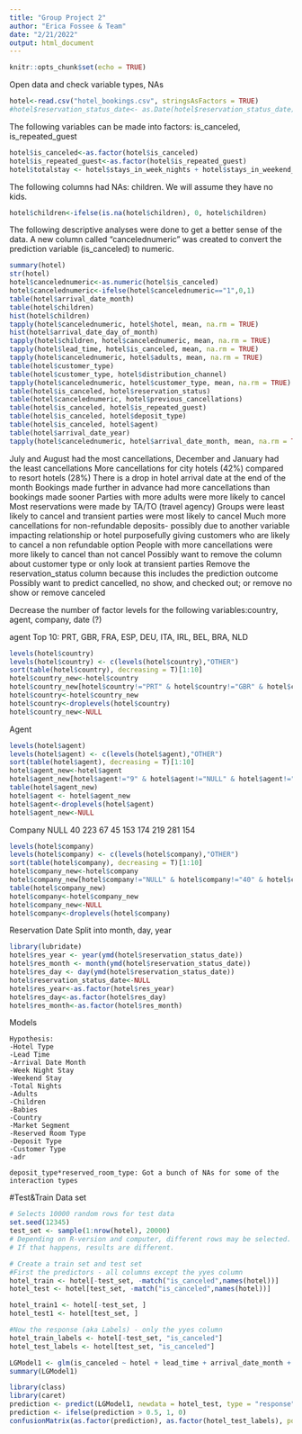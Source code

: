 ```yaml
---
title: "Group Project 2"
author: "Erica Fossee & Team"
date: "2/21/2022"
output: html_document
---
```


```r
knitr::opts_chunk$set(echo = TRUE)
```

Open data and check variable types, NAs
```r
hotel<-read.csv("hotel_bookings.csv", stringsAsFactors = TRUE)
#hotel$reservation_status_date<- as.Date(hotel$reservation_status_date)
```
The following variables can be made into factors:  is_canceled, is_repeated_guest
```r
hotel$is_canceled<-as.factor(hotel$is_canceled)
hotel$is_repeated_guest<-as.factor(hotel$is_repeated_guest)
hotel$totalstay <- hotel$stays_in_week_nights + hotel$stays_in_weekend_nights
```
The following columns had NAs: children. We will assume they have no kids. 
```r
hotel$children<-ifelse(is.na(hotel$children), 0, hotel$children)
```

The following descriptive analyses were done to get a better sense of the data. A new column called "cancelednumeric" was created to convert the prediction variable (is_canceled) to numeric.
```r
summary(hotel)
str(hotel)
hotel$cancelednumeric<-as.numeric(hotel$is_canceled)
hotel$cancelednumeric<-ifelse(hotel$cancelednumeric=="1",0,1)
table(hotel$arrival_date_month)
table(hotel$children)
hist(hotel$children)
tapply(hotel$cancelednumeric, hotel$hotel, mean, na.rm = TRUE)
hist(hotel$arrival_date_day_of_month)
tapply(hotel$children, hotel$cancelednumeric, mean, na.rm = TRUE)
tapply(hotel$lead_time, hotel$is_canceled, mean, na.rm = TRUE)
tapply(hotel$cancelednumeric, hotel$adults, mean, na.rm = TRUE)
table(hotel$customer_type)
table(hotel$customer_type, hotel$distribution_channel)
tapply(hotel$cancelednumeric, hotel$customer_type, mean, na.rm = TRUE)
table(hotel$is_canceled, hotel$reservation_status)
table(hotel$cancelednumeric, hotel$previous_cancellations)
table(hotel$is_canceled, hotel$is_repeated_guest)
table(hotel$is_canceled, hotel$deposit_type)
table(hotel$is_canceled, hotel$agent)
table(hotel$arrival_date_year)
tapply(hotel$cancelednumeric, hotel$arrival_date_month, mean, na.rm = TRUE)
```
July and August had the most cancellations, December and January had the least cancellations
More cancellations for city hotels (42%) compared to resort hotels (28%)
There is a drop in hotel arrival date at the end of the month
Bookings made further in advance had more cancellations than bookings made sooner
Parties with more adults were more likely to cancel
Most reservations were made by TA/TO (travel agency)
Groups were least likely to cancel and transient parties were most likely to cancel
Much more cancellations for non-refundable deposits- possibly due to another variable impacting relationship or hotel purposefully giving customers who are likely to cancel a non refundable option
People with more cancellations were more likely to cancel than not cancel
Possibly want to remove the column about customer type or only look at transient parties 
Remove the reservation_status column because this includes the prediction outcome 
Possibly want to predict cancelled, no show, and checked out; or remove no show or remove canceled 


Decrease the number of factor levels for the following variables:country, agent, company, date (?)

agent
Top 10: PRT, GBR, FRA, ESP, DEU, ITA, IRL, BEL, BRA, NLD
```r
levels(hotel$country)
levels(hotel$country) <- c(levels(hotel$country),"OTHER")
sort(table(hotel$country), decreasing = T)[1:10]
hotel$country_new<-hotel$country
hotel$country_new[hotel$country!="PRT" & hotel$country!="GBR" & hotel$country!="FRA" & hotel$country!="ESP" & hotel$country!="DEU" & hotel$country!="ITA" & hotel$country!="IRL" & hotel$country!="BEL" & hotel$country!="BRA" & hotel$country!="NLD"]<-"OTHER"
hotel$country<-hotel$country_new
hotel$country<-droplevels(hotel$country)
hotel$country_new<-NULL
```

Agent
```r
levels(hotel$agent)
levels(hotel$agent) <- c(levels(hotel$agent),"OTHER")
sort(table(hotel$agent), decreasing = T)[1:10]
hotel$agent_new<-hotel$agent
hotel$agent_new[hotel$agent!="9" & hotel$agent!="NULL" & hotel$agent!="240" & hotel$agent!="1" & hotel$agent!="14" & hotel$agent!="7" & hotel$agent!="6" & hotel$agent!="250" & hotel$agent!="241" & hotel$agent!="28"]<-"OTHER"
table(hotel$agent_new)
hotel$agent <- hotel$agent_new
hotel$agent<-droplevels(hotel$agent)
hotel$agent_new<-NULL
```

Company
NULL 40 223 67 45 153 174 219 281 154
```r
levels(hotel$company)
levels(hotel$company) <- c(levels(hotel$company),"OTHER")
sort(table(hotel$company), decreasing = T)[1:10]
hotel$company_new<-hotel$company
hotel$company_new[hotel$company!="NULL" & hotel$company!="40" & hotel$company!="223" & hotel$company!="67" & hotel$company!="45" & hotel$company!="153" & hotel$company!="174" & hotel$company!="219" & hotel$company!="281" & hotel$company!="154"]<-"OTHER"
table(hotel$company_new)
hotel$company<-hotel$company_new
hotel$company_new<-NULL
hotel$company<-droplevels(hotel$company)
```

Reservation Date
Split into month, day, year
```r
library(lubridate)
hotel$res_year <- year(ymd(hotel$reservation_status_date))
hotel$res_month <- month(ymd(hotel$reservation_status_date)) 
hotel$res_day <- day(ymd(hotel$reservation_status_date))
hotel$reservation_status_date<-NULL
hotel$res_year<-as.factor(hotel$res_year)
hotel$res_day<-as.factor(hotel$res_day)
hotel$res_month<-as.factor(hotel$res_month)
```


Models
```{}
Hypothesis: 
-Hotel Type
-Lead Time
-Arrival Date Month
-Week Night Stay
-Weekend Stay
-Total Nights
-Adults
-Children
-Babies
-Country
-Market Segment
-Reserved Room Type
-Deposit Type
-Customer Type
-adr

deposit_type*reserved_room_type: Got a bunch of NAs for some of the interaction types
```

#Test&Train Data set
```r
# Selects 10000 random rows for test data
set.seed(12345)
test_set <- sample(1:nrow(hotel), 20000) 
# Depending on R-version and computer, different rows may be selected. 
# If that happens, results are different. 

# Create a train set and test set
#First the predictors - all columns except the yyes column
hotel_train <- hotel[-test_set, -match("is_canceled",names(hotel))]
hotel_test <- hotel[test_set, -match("is_canceled",names(hotel))]

hotel_train1 <- hotel[-test_set, ]
hotel_test1 <- hotel[test_set, ]

#Now the response (aka Labels) - only the yyes column
hotel_train_labels <- hotel[-test_set, "is_canceled"]
hotel_test_labels <- hotel[test_set, "is_canceled"]
```

```r
LGModel1 <- glm(is_canceled ~ hotel + lead_time + arrival_date_month + stays_in_weekend_nights + stays_in_week_nights + adults + children + babies + market_segment + reserved_room_type + deposit_type + customer_type + adr + hotel*arrival_date_month + adr*deposit_type, data = hotel_train1, family = "binomial")
summary(LGModel1)

library(class)
library(caret)
prediction <- predict(LGModel1, newdata = hotel_test, type = "response")
prediction <- ifelse(prediction > 0.5, 1, 0)
confusionMatrix(as.factor(prediction), as.factor(hotel_test_labels), positive = "1")
```
